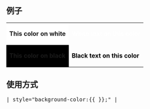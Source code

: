 {{Political party color|Reform}}<noinclude>

== 例子 ==
{| class=wikitable
| style="background:white; color:{{ {{PAGENAME}} }}" | '''This color on white'''
| style="background:{{ {{PAGENAME}} }}; color:white" | '''White text on this color'''
|-
| style="background:black; color:{{ {{PAGENAME}} }}" | '''This color on black'''
| style="background:{{ {{PAGENAME}} }}; color:black" | '''Black text on this color'''
|}

== 使用方式 ==
<kbd>| <nowiki>style="background-color:{{</nowiki> {{PAGENAME}} <nowiki>}}</nowiki>;" |</kbd><noinclude>

[[Category:美国政党颜色模板|{{PAGENAME}}]]
</noinclude>